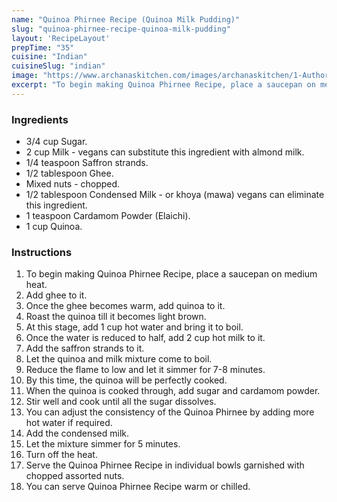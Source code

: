 ---
name: "Quinoa Phirnee Recipe (Quinoa Milk Pudding)"
slug: "quinoa-phirnee-recipe-quinoa-milk-pudding"
layout: 'RecipeLayout'
prepTime: "35"
cuisine: "Indian"
cuisineSlug: "indian"
image: "https://www.archanaskitchen.com/images/archanaskitchen/1-Author/Reshma_Seetharam/Quinoa_kheer_Phirni.jpg"
excerpt: "To begin making Quinoa Phirnee Recipe, place a saucepan on medium heat"
---

### Ingredients

- 3/4 cup Sugar.
- 2 cup Milk - vegans can substitute this ingredient with almond milk.
- 1/4 teaspoon Saffron strands.
- 1/2 tablespoon Ghee.
- Mixed nuts - chopped.
- 1/2 tablespoon Condensed Milk - or khoya (mawa) vegans can eliminate this ingredient.
- 1 teaspoon Cardamom Powder (Elaichi).
- 1 cup Quinoa.

### Instructions

1. To begin making Quinoa Phirnee Recipe, place a saucepan on medium heat.
1. Add ghee to it.
1. Once the ghee becomes warm, add quinoa to it.
1. Roast the quinoa till it becomes light brown.
1. At this stage, add 1 cup hot water and bring it to boil.
1. Once the water is reduced to half, add 2 cup hot milk to it.
1. Add the saffron strands to it.
1. Let the quinoa and milk mixture come to boil.
1. Reduce the flame to low and let it simmer for 7-8 minutes.
1. By this time, the quinoa will be perfectly cooked.
1. When the quinoa is cooked through, add sugar and cardamom powder.
1. Stir well and cook until all the sugar dissolves.
1. You can adjust the consistency of the Quinoa Phirnee by adding more hot water if required.
1. Add the condensed milk.
1. Let the mixture simmer for 5 minutes.
1. Turn off the heat.
1. Serve the Quinoa Phirnee Recipe in individual bowls garnished with chopped assorted nuts.
1. You can serve Quinoa Phirnee Recipe warm or chilled.
